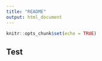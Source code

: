 ```yaml
---
title: "README"
output: html_document
---
```


```r
knitr::opts_chunk$set(echo = TRUE)
```

## Test

